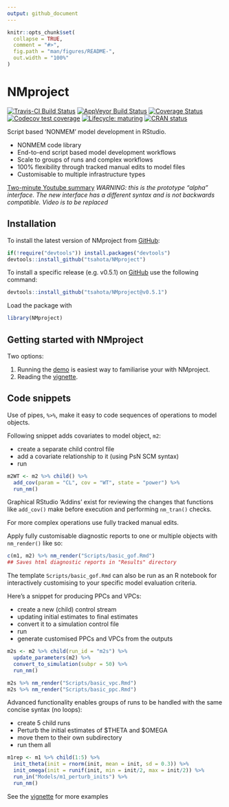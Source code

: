 ```yaml
---
output: github_document
---
```


<!-- README.md is generated from README.Rmd. Please edit that file -->

```r
knitr::opts_chunk$set(
  collapse = TRUE,
  comment = "#>",
  fig.path = "man/figures/README-",
  out.width = "100%"
)
```

# NMproject

<!-- badges: start -->
[![Travis-CI Build Status](https://travis-ci.org/tsahota/NMproject.svg?branch=master)](https://travis-ci.org/tsahota/NMproject)
[![AppVeyor Build Status](https://ci.appveyor.com/api/projects/status/github/tsahota/NMproject?branch=master&svg=true)](https://ci.appveyor.com/project/tsahota/NMproject)
[![Coverage Status](https://coveralls.io/repos/github/tsahota/NMproject/badge.svg?branch=master)](https://coveralls.io/github/tsahota/NMproject?branch=master)
[![Codecov test coverage](https://codecov.io/gh/tsahota/NMproject/branch/master/graph/badge.svg)](https://codecov.io/gh/tsahota/NMproject?branch=master)
[![Lifecycle: maturing](https://img.shields.io/badge/lifecycle-maturing-blue.svg)](https://lifecycle.r-lib.org/articles/stages.html)
[![CRAN status](https://www.r-pkg.org/badges/version/NMproject)](https://CRAN.R-project.org/package=NMproject)
<!-- badges: end -->

Script based 'NONMEM' model development in RStudio.

- NONMEM code library
- End-to-end script based model development workflows
- Scale to groups of runs and complex workflows
- 100% flexibility through tracked manual edits to model files
- Customisable to multiple infrastructure types

[Two-minute Youtube summary](https://www.youtube.com/watch?v=b7oBb6QZub8)
*WARNING: this is the prototype "alpha" interface. The new interface has a different syntax and is not backwards compatible. Video is to be replaced*

<!-- old pictures
<img src=https://user-images.githubusercontent.com/18026277/26879195-79b6f4c0-4b90-11e7-8228-01b117e64a12.png width=24.6% /><img src=https://user-images.githubusercontent.com/18026277/26879231-a046cfc0-4b90-11e7-9dbf-666086f32b9d.png width=24.5% /><img src=https://user-images.githubusercontent.com/18026277/26879238-a4a94fc0-4b90-11e7-8e8f-1b12a03f912d.png width=24.5% /><img src=https://user-images.githubusercontent.com/18026277/26879240-a7a53ebe-4b90-11e7-80fa-74bef643db29.png width=24.5% />
-->

## Installation

<!-- CRAN install instructions

You can install the released version of NMproject from [CRAN](https://CRAN.R-project.org) with:

```r
install.packages("NMproject")
```

-->

To install the latest version of NMproject from [GitHub](https://github.com/):

```r
if(!require("devtools")) install.packages("devtools")
devtools::install_github("tsahota/NMproject")
```

To install a specific release (e.g. v0.5.1) on [GitHub](https://github.com/) 
use the following command:

```r
devtools::install_github("tsahota/NMproject@v0.5.1")
```

Load the package with 

```r
library(NMproject)
```

## Getting started with NMproject

Two options:

1. Running the
[demo](https://tsahota.github.io/NMproject/articles/NMproject.html#demo-learn-by-doing-1)
is easiest way to familiarise your with NMproject.
2. Reading the 
[vignette](https://tsahota.github.io/NMproject/articles/NMproject.html).

## Code snippets

Use of pipes, `%>%`, make it easy to code sequences of operations to model 
objects.

Following snippet adds covariates to model object, `m2`:

- create a separate child control file
- add a covariate relationship to it (using PsN SCM syntax)
- run

```r

m2WT <- m2 %>% child() %>%
  add_cov(param = "CL", cov = "WT", state = "power") %>%
  run_nm()

```

Graphical RStudio 'Addins' exist for reviewing the changes that functions like
`add_cov()` make before execution and performing `nm_tran()` checks.

For more complex operations use fully tracked manual edits.

Apply fully customisable diagnostic reports to one or multiple objects with
`nm_render()` like so:

```r

c(m1, m2) %>% nm_render("Scripts/basic_gof.Rmd")
## Saves html diagnostic reports in "Results" directory

```

The template `Scripts/basic_gof.Rmd` can also be run as an R notebook for
interactively customising to your specific model evaluation criteria.

Here's a snippet for producing PPCs and VPCs:

- create a new (child) control stream
- updating initial estimates to final estimates
- convert it to a simulation control file
- run
- generate customised PPCs and VPCs from the outputs

```r
m2s <- m2 %>% child(run_id = "m2s") %>%
  update_parameters(m2) %>%
  convert_to_simulation(subpr = 50) %>%
  run_nm()

m2s %>% nm_render("Scripts/basic_vpc.Rmd")
m2s %>% nm_render("Scripts/basic_ppc.Rmd")

```

Advanced functionality enables groups of runs to be handled with the same
concise syntax (no loops):

- create 5 child runs
- Perturb the initial estimates of \$THETA and \$OMEGA
- move them to their own subdirectory
- run them all

```r

m1rep <- m1 %>% child(1:5) %>% 
  init_theta(init = rnorm(init, mean = init, sd = 0.3)) %>%
  init_omega(init = runif(init, min = init/2, max = init/2)) %>%
  run_in("Models/m1_perturb_inits") %>%
  run_nm()

```

See the
[vignette](https://tsahota.github.io/NMproject/articles/NMproject.html) for more
examples

